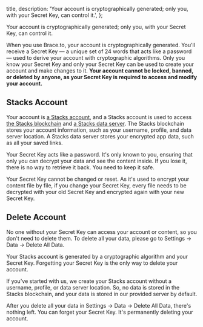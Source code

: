 
  title,
  description: 'Your account is cryptographically generated; only you, with your Secret Key, can control it.',
};

Your account is cryptographically generated; only you, with your Secret Key, can control it.

When you use Brace.to, your account is cryptographically generated. You'll receive a Secret Key — a unique set of 24 words that acts like a password — used to derive your account with cryptographic algorithms. Only you know your Secret Key and only your Secret Key can be used to create your account and make changes to it. **Your account cannot be locked, banned, or deleted by anyone, as your Secret Key is required to access and modify your account.**

## Stacks Account

Your account is [a Stacks account](https://docs.stacks.co/concepts/network-fundamentals/accounts), and a Stacks account is used to access [the Stacks blockchain](https://explorer.hiro.so) and [a Stacks data server](https://docs.stacks.co/concepts/gaia). The Stacks blockchain stores your account information, such as your username, profile, and data server location. A Stacks data server stores your encrypted app data, such as all your saved links.

Your Secret Key acts like a password. It's only known to you, ensuring that only you can decrypt your data and see the content inside. If you lose it, there is no way to retrieve it back. You need to keep it safe.

Your Secret Key cannot be changed or reset. As it's used to encrypt your content file by file, if you change your Secret Key, every file needs to be decrypted with your old Secret Key and encrypted again with your new Secret Key.

## Delete Account

No one without your Secret Key can access your account or content, so you don't need to delete them. To delete all your data, please go to Settings -> Data -> Delete All Data.

Your Stacks account is generated by a cryptographic algorithm and your Secret Key. Forgetting your Secret Key is the only way to delete your account.

If you've started with us, we create your Stacks account without a username, profile, or data server location. So, no data is stored in the Stacks blockchain, and your data is stored in our provided server by default.

After you delete all your data in Settings -> Data -> Delete All Data, there's nothing left. You can forget your Secret Key. It's permanently deleting your account.
